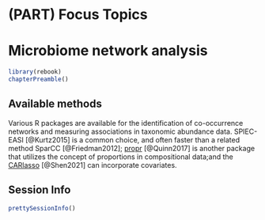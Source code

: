 # (PART) Focus Topics {-}

# Microbiome network analysis

```r
library(rebook)
chapterPreamble()
```

## Available methods

Various R packages are available for the identification of
co-occurrence networks and measuring associations in taxonomic
abundance data. SPIEC-EASI [@Kurtz2015] is a common choice, and often
faster than a related method SparCC [@Friedman2012];
[propr](https://cran.r-project.org/web/packages/propr/index.html)
[@Quinn2017] is another package that utilizes the concept of
proportions in compositional data;and the
[CARlasso](https://cran.rstudio.com/web/packages/CARlasso/index.html)
[@Shen2021] can incorporate covariates.



## Session Info {-}

```r
prettySessionInfo()
```
